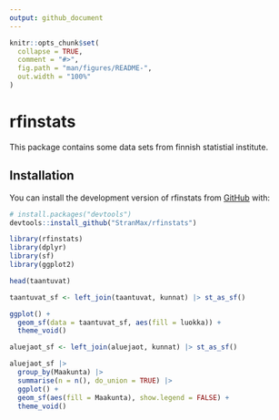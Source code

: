 ```yaml
---
output: github_document
---
```


<!-- README.md is generated from README.Rmd. Please edit that file -->

```r
knitr::opts_chunk$set(
  collapse = TRUE,
  comment = "#>",
  fig.path = "man/figures/README-",
  out.width = "100%"
)
```

# rfinstats

<!-- badges: start -->
<!-- badges: end -->

This package contains some data sets from finnish statistial institute.

## Installation

You can install the development version of rfinstats from [GitHub](https://github.com/) with:

``` r
# install.packages("devtools")
devtools::install_github("StranMax/rfinstats")
```

```r
library(rfinstats)
library(dplyr)
library(sf)
library(ggplot2)
```

```r
head(taantuvat)
```

```r
taantuvat_sf <- left_join(taantuvat, kunnat) |> st_as_sf()
```


```r
ggplot() +
  geom_sf(data = taantuvat_sf, aes(fill = luokka)) +
  theme_void()
```

```r
aluejaot_sf <- left_join(aluejaot, kunnat) |> st_as_sf()
```

```r
aluejaot_sf |>
  group_by(Maakunta) |>
  summarise(n = n(), do_union = TRUE) |>
  ggplot() +
  geom_sf(aes(fill = Maakunta), show.legend = FALSE) +
  theme_void()
```

